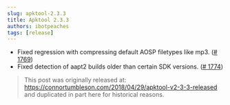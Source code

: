 ```yaml
---
slug: apktool-2.3.3
title: Apktool 2.3.3
authors: ibotpeaches
tags: [release]
---
```


- Fixed regression with compressing default AOSP filetypes like mp3. ([# 1769](https://github.com/iBotPeaches/Apktool/issues/1769))
- Fixed detection of aapt2 builds older than certain SDK versions. ([# 1774](https://github.com/iBotPeaches/Apktool/issues/1774))

> This post was originally released at: https://connortumbleson.com/2018/04/29/apktool-v2-3-3-released and duplicated in part here for historical reasons.
